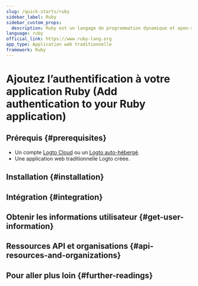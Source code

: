 ```yaml
---
slug: /quick-starts/ruby
sidebar_label: Ruby
sidebar_custom_props:
  description: Ruby est un langage de programmation dynamique et open-source, axé sur la simplicité et la productivité.
language: ruby
official_link: https://www.ruby-lang.org
app_type: Application web traditionnelle
framework: Ruby
---
```




# Ajoutez l’authentification à votre application Ruby (Add authentication to your Ruby application)

<GuideTip />

## Prérequis \{#prerequisites}

- Un compte [Logto Cloud](https://cloud.logto.io) ou un [Logto auto-hébergé](/introduction/set-up-logto-oss).
- Une application web traditionnelle Logto créée.

## Installation \{#installation}

<Installation />

## Intégration \{#integration}

<Integration />

## Obtenir les informations utilisateur \{#get-user-information}

<GetUserInformation />

## Ressources API et organisations \{#api-resources-and-organizations}

<ApiResources />

## Pour aller plus loin \{#further-readings}

<FurtherReadings />
